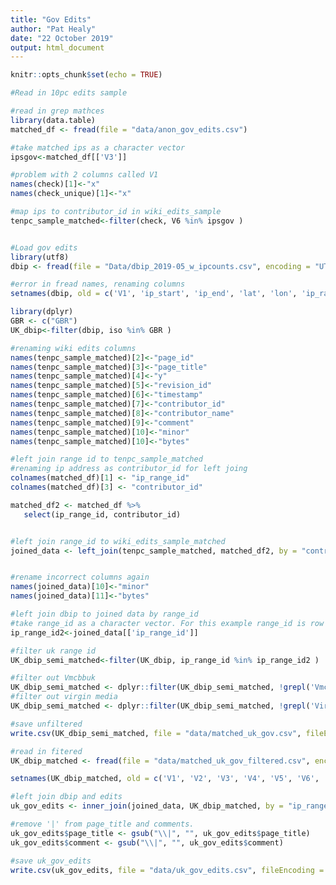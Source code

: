 ```yaml
---
title: "Gov Edits"
author: "Pat Healy"
date: "22 October 2019"
output: html_document
---
```


```r
knitr::opts_chunk$set(echo = TRUE)
```

```r
#Read in 10pc edits sample
```

```r
#read in grep mathces
library(data.table)
matched_df <- fread(file = "data/anon_gov_edits.csv")
```

```r
#take matched ips as a character vector 
ipsgov<-matched_df[['V3']]
```
```r
#problem with 2 columns called V1
names(check)[1]<-"x"
names(check_unique)[1]<-"x"
```

```r
#map ips to contributor_id in wiki_edits_sample
tenpc_sample_matched<-filter(check, V6 %in% ipsgov )
```
```r

```

```r
#Load gov edits
library(utf8)
dbip <- fread(file = "Data/dbip_2019-05_w_ipcounts.csv", encoding = "UTF-8")

```
```r
#error in fread names, renaming columns
setnames(dbip, old = c('V1', 'ip_start', 'ip_end', 'lat', 'lon', 'ip_range_id', 'timezone_offset', 'timezone_name', 'isp_name', 'owner_name', 'gid', 'id_0', 'iso', 'name_0', 'id_1', 'name_1', 'id_2', 'name_2  num_ips_expanded'), new = c('ip_start', 'ip_end', 'lat', 'lon', 'ip_range_id', 'timezone_offset', 'timezone_name', 'isp_name', 'owner_name', 'gid', 'id_0', 'iso', 'name_0', 'id_1', 'name_1', 'id_2', 'name_2',  'num_ips_expanded'))
```

```r
library(dplyr)
GBR <- c("GBR")
UK_dbip<-filter(dbip, iso %in% GBR )
```

```r
#renaming wiki edits columns
names(tenpc_sample_matched)[2]<-"page_id"
names(tenpc_sample_matched)[3]<-"page_title"
names(tenpc_sample_matched)[4]<-"y"
names(tenpc_sample_matched)[5]<-"revision_id"
names(tenpc_sample_matched)[6]<-"timestamp"
names(tenpc_sample_matched)[7]<-"contributor_id"
names(tenpc_sample_matched)[8]<-"contributor_name"
names(tenpc_sample_matched)[9]<-"comment"
names(tenpc_sample_matched)[10]<-"minor"
names(tenpc_sample_matched)[10]<-"bytes"

```

```r
#left join range id to tenpc_sample_matched
#renaming ip address as contributor_id for left joing
colnames(matched_df)[1] <- "ip_range_id"
colnames(matched_df)[3] <- "contributor_id"

matched_df2 <- matched_df %>%
   select(ip_range_id, contributor_id)


#left join range_id to wiki_edits_sample_matched
joined_data <- left_join(tenpc_sample_matched, matched_df2, by = "contributor_id")
```
```r

```

```r
#rename incorrect columns again
names(joined_data)[10]<-"minor"
names(joined_data)[11]<-"bytes"
```
```r
#left join dbip to joined data by range_id
#take range_id as a character vector. For this example range_id is row number
ip_range_id2<-joined_data[['ip_range_id']]
```

```r
#filter uk range id
UK_dbip_semi_matched<-filter(UK_dbip, ip_range_id %in% ip_range_id2 )
```

```r
#filter out Vmcbbuk
UK_dbip_semi_matched <- dplyr::filter(UK_dbip_semi_matched, !grepl('Vmcbbuk', owner_name))
#filter out virgin media
UK_dbip_semi_matched <- dplyr::filter(UK_dbip_semi_matched, !grepl('Virgin', owner_name))
```

```r
#save unfiltered
write.csv(UK_dbip_semi_matched, file = "data/matched_uk_gov.csv", fileEncoding = "UTF-8" )
```

```r
#read in fitered
UK_dbip_matched <- fread(file = "data/matched_uk_gov_filtered.csv", encoding =  "UTF-8")
```

```r
setnames(UK_dbip_matched, old = c('V1', 'V2', 'V3', 'V4', 'V5', 'V6', 'V7', 'V8', 'V9', 'V10', 'V11', 'V12', 'V13', 'V14', 'V15', 'V16', 'V17', 'V18', 'V19'), new = c('x', 'ip_start', 'ip_end', 'lat', 'lon', 'ip_range_id', 'timezone_offset', 'timezone_name', 'isp_name', 'owner_name', 'gid', 'id_0', 'iso', 'name_0', 'id_1', 'name_1', 'id_2', 'name_2',  'num_ips_expanded'))
```



```r
#left join dbip and edits
uk_gov_edits <- inner_join(joined_data, UK_dbip_matched, by = "ip_range_id")
```

```r
#remove '|' from page_title and comments. 
uk_gov_edits$page_title <- gsub("\\|", "", uk_gov_edits$page_title)
uk_gov_edits$comment <- gsub("\\|", "", uk_gov_edits$comment)
```

```r
#save uk_gov_edits
write.csv(uk_gov_edits, file = "data/uk_gov_edits.csv", fileEncoding = "UTF-8")
```

